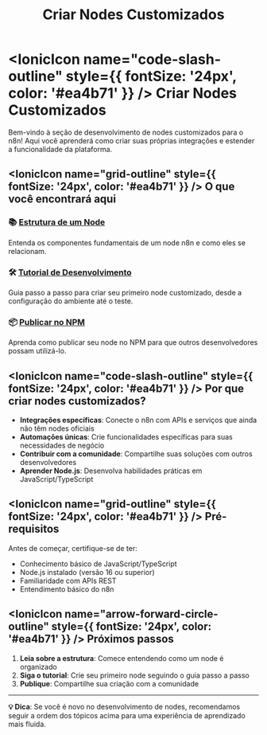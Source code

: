 ﻿---
title: Criar Nodes Customizados
description: Aprenda a desenvolver e publicar nodes customizados para o n8n
sidebar_label: Introdução
---

# <IonicIcon name="code-slash-outline" style={{ fontSize: '24px', color: '#ea4b71' }} /> Criar Nodes Customizados

Bem-vindo à seção de desenvolvimento de nodes customizados para o n8n! Aqui você aprenderá como criar suas próprias integrações e estender a funcionalidade da plataforma.

## <IonicIcon name="grid-outline" style={{ fontSize: '24px', color: '#ea4b71' }} /> O que você encontrará aqui

### 📚 [Estrutura de um Node](./estrutura-node)

Entenda os componentes fundamentais de um node n8n e como eles se relacionam.

### 🛠️ [Tutorial de Desenvolvimento](./tutorial-desenvolvimento)

Guia passo a passo para criar seu primeiro node customizado, desde a configuração do ambiente até o teste.

### 📦 [Publicar no NPM](./publicar-npm)

Aprenda como publicar seu node no NPM para que outros desenvolvedores possam utilizá-lo.

## <IonicIcon name="code-slash-outline" style={{ fontSize: '24px', color: '#ea4b71' }} /> Por que criar nodes customizados?

- **Integrações específicas**: Conecte o n8n com APIs e serviços que ainda não têm nodes oficiais
- **Automações únicas**: Crie funcionalidades específicas para suas necessidades de negócio
- **Contribuir com a comunidade**: Compartilhe suas soluções com outros desenvolvedores
- **Aprender Node.js**: Desenvolva habilidades práticas em JavaScript/TypeScript

## <IonicIcon name="grid-outline" style={{ fontSize: '24px', color: '#ea4b71' }} /> Pré-requisitos

Antes de começar, certifique-se de ter:

- Conhecimento básico de JavaScript/TypeScript
- Node.js instalado (versão 16 ou superior)
- Familiaridade com APIs REST
- Entendimento básico do n8n

## <IonicIcon name="arrow-forward-circle-outline" style={{ fontSize: '24px', color: '#ea4b71' }} /> Próximos passos

1. **Leia sobre a estrutura**: Comece entendendo como um node é organizado
2. **Siga o tutorial**: Crie seu primeiro node seguindo o guia passo a passo
3. **Publique**: Compartilhe sua criação com a comunidade

---

**💡 Dica**: Se você é novo no desenvolvimento de nodes, recomendamos seguir a ordem dos tópicos acima para uma experiência de aprendizado mais fluida.

